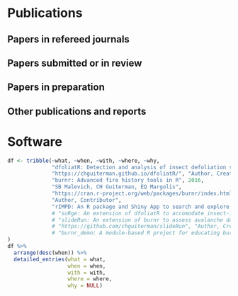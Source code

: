 \newpage

# **Publications**

<!-- ## Selected Publications

\begingroup
\setlength{\parindent}{-0.5in}
\setlength{\leftskip}{0.5in}

::: {#refs_selected}
:::
\endgroup -->

## **Papers in refereed journals**

\begingroup
\setlength{\parindent}{-0.5in}
\setlength{\leftskip}{1.0in}
\setlength{\parskip}{8pt}

::: {#refs_journals}
:::
\endgroup

\vspace{12pt}

## **Papers submitted or in review**

\begingroup
\setlength{\parindent}{-0.5in}
\setlength{\leftskip}{1.0in}
\setlength{\parskip}{8pt}

::: {#refs_inreview}
:::
\endgroup

\vspace{12pt}

## **Papers in preparation**

\begingroup
\setlength{\parindent}{-0.5in}
\setlength{\leftskip}{1.0in}
\setlength{\parskip}{8pt}

::: {#refs_inprep}
:::
\endgroup

\vspace{12pt}

## **Other publications and reports**

\begingroup
\setlength{\parindent}{-0.5in}
\setlength{\leftskip}{1.0in}
\setlength{\parskip}{8pt}

::: {#refs_reports}
:::
\endgroup

\vspace{12pt}

# **Software**
```r
df <- tribble(~what, ~when, ~with, ~where, ~why,
              "dfoliatR: Detection and analysis of insect defoliation signals in tree rings", 2020, "CH Guiterman, AM Lynch, JN Axelson",
              "https://chguiterman.github.io/dfoliatR/", "Author, Creator, Maintainer",
              "burnr: Advanced fire history tools in R", 2016, 
              "SB Malevich, CH Guiterman, EQ Margolis",
              "https://cran.r-project.org/web/packages/burnr/index.html",
              "Author, Contributor",
              "rIMPD: An R package and Shiny App to search and explore tree-ring fire history data on the WDS-Paleo International Multiproxy Paleofire Database", 2021, "CH Guiterman, EQ Margolis, and M Crimmins", "https://github.com/chguiterman/rIMPD", "Author, Creator",
              # "suRge: An extension of dfoliatR to accomodate insect-induced growth surges in trees", 2019, "developed for Amy Hessl (West Virginia University)", "https://github.com/chguiterman/suRge", "Author, Creator",
              # "slideRun: An extension of burnr to assess avalanche damage patterns on trees", 2018, "developed for Erich Peitzsch and Greg Pederson (USGS Montana)",
              # "https://github.com/chguiterman/slideRun", "Author, Creator",
              # "burnr_demo: A module-based R project for educating burnr users", 2017, "CH Guiterman", "https://github.com/chguiterman/burnr_demo", "Author, Creator"
)
df %>% 
  arrange(desc(when)) %>% 
  detailed_entries(what = what, 
                   when = when, 
                   with = with, 
                   where = where, 
                   why = NULL)

```
